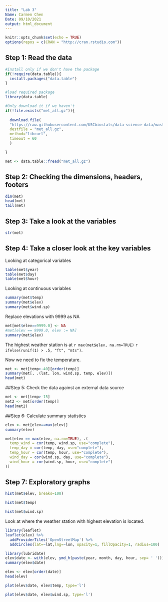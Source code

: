 ```yaml
---
title: "Lab 3"
Name: Carmen Chen
Date: 09/10/2021
output: html_document
---
```


```r
knitr::opts_chunk$set(echo = TRUE)
options(repos = c(CRAN = "http://cran.rstudio.com"))
```

## Step 1: Read the data

```r
#Install only if we don't have the package
if(!require(data.table)){
  install.packages("data.table")
}

#load required package
library(data.table)

#Only download it if we haven't
if(!file.exists("met_all.gz")){
  
  download.file(
  "https://raw.githubusercontent.com/USCbiostats/data-science-data/master/02_met/met_all.gz", 
  destfile = "met_all.gz", 
  method="libcurl", 
  timeout = 60
  )

}

met <- data.table::fread("met_all.gz")
```


## Step 2: Checking the dimensions, headers, footers
```r
dim(met)
head(met)
tail(met)
```

## Step 3: Take a look at the variables

```r
str(met)
```


## Step 4: Take a closer look at the key variables

Looking at categorical variables
```r
table(met$year)
table(met$day)
table(met$hour)
```

Looking at continuous variables
```r
summary(met$temp)
summary(met$elev)
summary(met$wind.sp)
```

Replace elevations with 9999 as NA
```r
met[met$elev==9999.0] <- NA
#met[elev == 9999.0, elev := NA]
summary(met$elev)
```

The highest weather station is at `r max(met$elev, na.rm=TRUE)` `r ifelse(runif(1) > .5, "ft", "mts")`.

Now we need to fix the temperature.
```r
met <- met[temp>-40][order(temp)]
summary(met[, .(lat, lon, wind.sp, temp, elev)])
head(met)
```

##Step 5: Check the data against an external data source

```r
met <- met[temp>-15]
met2 <- met[order(temp)]
head(met2)
```


##Step 6: Calculate summary statistics

```r
elev <- met[elev==max(elev)]
summary(elev)
```

```r
met[elev == max(elev, na.rm=TRUE), .(
  temp_wind = cor(temp, wind.sp, use="complete"),  
  temp_day = cor(temp, day, use="complete"),
  temp_hour = cor(temp, hour, use="complete"),
  wind_day = cor(wind.sp, day, use="complete"),
  wind_hour = cor(wind.sp, hour, use="complete")
)]
```

## Step 7: Exploratory graphs

```r
hist(met$elev, breaks=100)
```



```r
hist(met$temp)
```

```r
hist(met$wind.sp)
```

Look at where the weather station with highest elevation is located.

```r
library(leaflet)
leaflet(elev) %>%
  addProviderTiles('OpenStreetMap') %>% 
  addCircles(lat=~lat,lng=~lon, opacity=1, fillOpacity=1, radius=100)
```

```r
library(lubridate)
elev$date <- with(elev, ymd_h(paste(year, month, day, hour, sep= ' ')))
summary(elev$date)
```

```r
elev <- elev[order(date)]
head(elev)
```

```r
plot(elev$date, elev$temp, type='l')
```

```r
plot(elev$date, elev$wind.sp, type='l')
```

